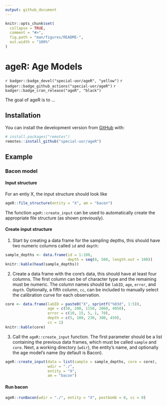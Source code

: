 ```yaml
---
output: github_document
---
```


<!-- README.md is generated from README.Rmd. Please edit that file -->

```r
knitr::opts_chunk$set(
  collapse = TRUE,
  comment = "#>",
  fig.path = "man/figures/README-",
  out.width = "100%"
)
```

# ageR: Age Models 
<!-- <img src="inst/images/logo.png" alt="logo" align="right" height=200px/> -->

<!-- badges: start -->
<!-- `r badger::badge_code_size("special-uor/ageR")` -->
`r badger::badge_devel("special-uor/ageR", "yellow")`
`r badger::badge_github_actions("special-uor/ageR")`
`r badger::badge_cran_release("ageR", "black")`
<!-- `r badger::badge_codecov("special-uor/ageR", "Q6SYL7AOGR")` -->
<!-- badges: end -->

The goal of ageR is to ...

## Installation

<!-- You can install the released version of ageR from [CRAN](https://CRAN.R-project.org) with: -->

<!-- ``` r -->
<!-- install.packages("ageR") -->
<!-- ``` -->

You can install the development version from 
[GitHub](https://github.com/special-uor) with:
``` r
# install.packages("remotes")
remotes::install_github("special-uor/ageR")
```

## Example
### Bacon model
#### Input structure
For an entiy X, the input structure should look like
```r
ageR::file_structure(entity = "X", am = "bacon")
```

The function `ageR::create_input` can be used to automatically create the 
appropriate file structure (as shown previously).

#### Create input structure
1. Start by creating a data frame for the sampling depths, this should have two 
numeric columns called `id` and `depth`:
```r
sample_depths <- data.frame(id = 1:100,
                            depth = seq(0, 500, length.out = 100))
knitr::kable(head(sample_depths))
```

2. Create a data frame with the core's data, this should have at least four 
columns. The first column can be of character type and the remaining must be
numeric. The column names should be `labID`, `age`, `error`, and `depth`. 
Optionally, a fifth column, `cc`, can be included to manually select the 
calibration curve for each observation.
```r
core <- data.frame(labID = paste0("X", sprintf("%03d", 1:5)),
                   age = c(50, 200, 1150, 2060, 4050),
                   error = c(10, 15, 5, 1, 70),
                   depth = c(5, 100, 230, 300, 450),
                   cc = 1)
knitr::kable(core)
```

3. Call the `ageR::create_input` function. The first parameter should be a list
containing the previous data frames, which must be called `sample` and `core`. 
Next, a working directory (`wdir`), the entity's name, and optionally the age 
model's name (by default is Bacon).
```r
ageR::create_input(data = list(sample = sample_depths, core = core), 
                   wdir = "./", 
                   entity = "X",
                   am = "bacon")
```

#### Run bacon
```r
ageR::runBacon(wdir = "./", entity = "X", postbomb = 0, cc = 0)
```
